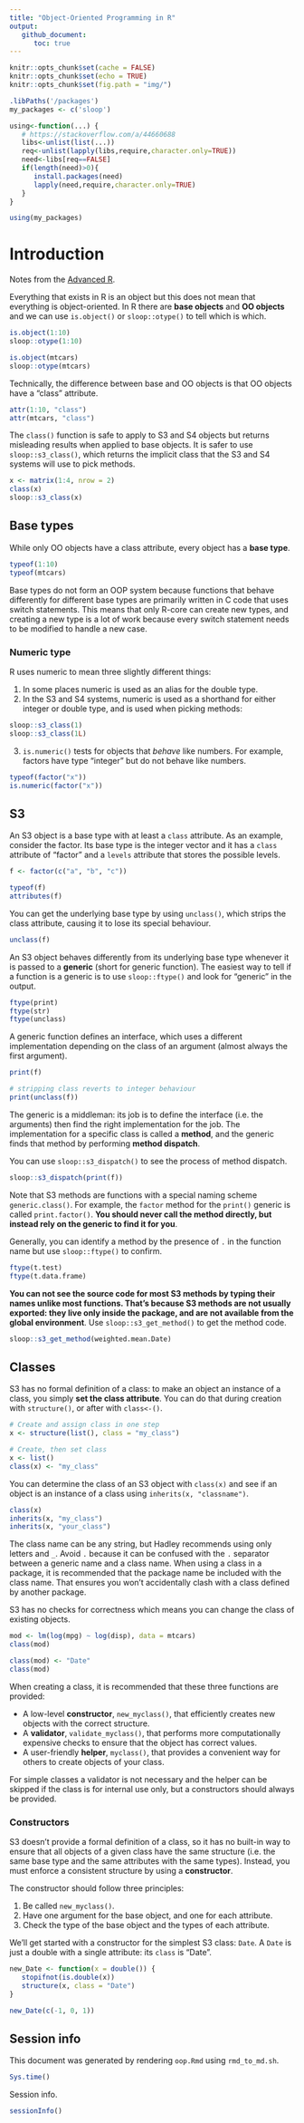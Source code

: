 ```yaml
---
title: "Object-Oriented Programming in R"
output:
   github_document:
      toc: true
---
```


```r
knitr::opts_chunk$set(cache = FALSE)
knitr::opts_chunk$set(echo = TRUE)
knitr::opts_chunk$set(fig.path = "img/")

.libPaths('/packages')
my_packages <- c('sloop')

using<-function(...) {
   # https://stackoverflow.com/a/44660688
   libs<-unlist(list(...))
   req<-unlist(lapply(libs,require,character.only=TRUE))
   need<-libs[req==FALSE]
   if(length(need)>0){
      install.packages(need)
      lapply(need,require,character.only=TRUE)
   }
}

using(my_packages)
```

# Introduction

Notes from the [Advanced R](https://adv-r.hadley.nz/oo.html).

Everything that exists in R is an object but this does not mean that everything
is object-oriented. In R there are **base objects** and **OO objects** and we
can use `is.object()` or `sloop::otype()` to tell which is which.

```r
is.object(1:10)
sloop::otype(1:10)

is.object(mtcars)
sloop::otype(mtcars)
```

Technically, the difference between base and OO objects is that OO objects have
a "class" attribute.

```r
attr(1:10, "class")
attr(mtcars, "class")
```

The `class()` function is safe to apply to S3 and S4 objects but returns
misleading results when applied to base objects. It is safer to use
`sloop::s3_class()`, which returns the implicit class that the S3 and S4 systems
will use to pick methods.

```r
x <- matrix(1:4, nrow = 2)
class(x)
sloop::s3_class(x)
```

## Base types

While only OO objects have a class attribute, every object has a **base type**.

```r
typeof(1:10)
typeof(mtcars)
```

Base types do not form an OOP system because functions that behave differently
for different base types are primarily written in C code that uses switch
statements. This means that only R-core can create new types, and creating a new
type is a lot of work because every switch statement needs to be modified to
handle a new case.

### Numeric type

R uses numeric to mean three slightly different things:

1. In some places numeric is used as an alias for the double type.
2. In the S3 and S4 systems, numeric is used as a shorthand for either integer
   or double type, and is used when picking methods:

```r
sloop::s3_class(1)
sloop::s3_class(1L)
```

3. `is.numeric()` tests for objects that _behave_ like numbers. For example,
   factors have type "integer" but do not behave like numbers.

```r
typeof(factor("x"))
is.numeric(factor("x"))
```

## S3

An S3 object is a base type with at least a `class` attribute. As an example, consider the factor. Its base type is the integer vector and it has a `class` attribute of "factor" and a `levels` attribute that stores the possible levels.

```r
f <- factor(c("a", "b", "c"))

typeof(f)
attributes(f)
```

You can get the underlying base type by using `unclass()`, which strips the class attribute, causing it to lose its special behaviour.

```r
unclass(f)
```

An S3 object behaves differently from its underlying base type whenever it is passed to a **generic** (short for generic function). The easiest way to tell if a function is a generic is to use `sloop::ftype()` and look for "generic" in the output.

```r
ftype(print)
ftype(str)
ftype(unclass)
```

A generic function defines an interface, which uses a different implementation depending on the class of an argument (almost always the first argument).

```r
print(f)

# stripping class reverts to integer behaviour
print(unclass(f))
```

The generic is a middleman: its job is to define the interface (i.e. the arguments) then find the right implementation for the job. The implementation for a specific class is called a **method**, and the generic finds that method by performing **method dispatch**.

You can use `sloop::s3_dispatch()` to see the process of method dispatch.

```r
sloop::s3_dispatch(print(f))
```

Note that S3 methods are functions with a special naming scheme `generic.class()`. For example, the `factor` method for the `print()` generic is called `print.factor()`. **You should never call the method directly, but instead rely on the generic to find it for you**.

Generally, you can identify a method by the presence of `.` in the function name but use `sloop::ftype()` to confirm.

```r
ftype(t.test)
ftype(t.data.frame)
```

**You can not see the source code for most S3 methods by typing their names unlike most functions. That's because S3 methods are not usually exported: they live only inside the package, and are not available from the global environment**. Use `sloop::s3_get_method()` to get the method code.

```r
sloop::s3_get_method(weighted.mean.Date)
```

## Classes

S3 has no formal definition of a class: to make an object an instance of a class, you simply **set the class attribute**. You can do that during creation with `structure()`, or after with `class<-()`.

```r
# Create and assign class in one step
x <- structure(list(), class = "my_class")

# Create, then set class
x <- list()
class(x) <- "my_class"
```

You can determine the class of an S3 object with `class(x)` and see if an object is an instance of a class using `inherits(x, "classname")`.

```r
class(x)
inherits(x, "my_class")
inherits(x, "your_class")
```

The class name can be any string, but Hadley recommends using only letters and `_`. Avoid `.` because it can be confused with the `.` separator between a generic name and a class name. When using a class in a package, it is recommended that the package name be included with the class name. That ensures you won't accidentally clash with a class defined by another package.

S3 has no checks for correctness which means you can change the class of existing objects.

```r
mod <- lm(log(mpg) ~ log(disp), data = mtcars)
class(mod)

class(mod) <- "Date"
class(mod)
```

When creating a class, it is recommended that these three functions are provided:

* A low-level **constructor**, `new_myclass()`, that efficiently creates new objects with the correct structure.
* A **validator**, `validate_myclass()`, that performs more computationally expensive checks to ensure that the object has correct values.
* A user-friendly **helper**, `myclass()`, that provides a convenient way for others to create objects of your class.

For simple classes a validator is not necessary and the helper can be skipped if the class is for internal use only, but a constructors should always be provided.

### Constructors

S3 doesn't provide a formal definition of a class, so it has no built-in way to
ensure that all objects of a given class have the same structure (i.e. the same
base type and the same attributes with the same types). Instead, you must
enforce a consistent structure by using a **constructor**.

The constructor should follow three principles:

1. Be called `new_myclass()`.
2. Have one argument for the base object, and one for each attribute.
3. Check the type of the base object and the types of each attribute.

We'll get started with a constructor for the simplest S3 class: `Date`. A
`Date` is just a double with a single attribute: its `class` is "Date".

```r
new_Date <- function(x = double()) {
   stopifnot(is.double(x))
   structure(x, class = "Date")
}

new_Date(c(-1, 0, 1))
```

## Session info

This document was generated by rendering `oop.Rmd` using `rmd_to_md.sh`.

```r
Sys.time()
```

Session info.

```r
sessionInfo()
```
